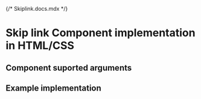{/* Skiplink.docs.mdx */}

<Meta of={Skiplink} />

# Skip link Component implementation in HTML/CSS

## Component suported arguments
<Primary />
<Controls />

## Example implementation
<Source language="html" code={example} />